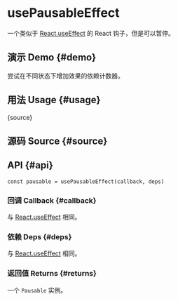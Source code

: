 # usePausableEffect


<HooksType category="Lifecycle" pausable lowLevel />

一个类似于 [React.useEffect](https://react.dev/reference/react/useEffect) 的 React 钩子，但是可以暂停。

## 演示 Demo \{#demo}

尝试在不同状态下增加效果的依赖计数器。


<App />

## 用法 Usage \{#usage}


<RawCode>{source}</RawCode>

## 源码 Source \{#source}


<Source />

## API \{#api}

```tsx
const pausable = usePausableEffect(callback, deps)
```

### 回调 Callback \{#callback}

与 [React.useEffect](https://react.dev/reference/react/useEffect) 相同。

### 依赖 Deps \{#deps}

与 [React.useEffect](https://react.dev/reference/react/useEffect) 相同。

### 返回值 Returns \{#returns}


<Tip type="pausable" />

一个 `Pausable` 实例。
